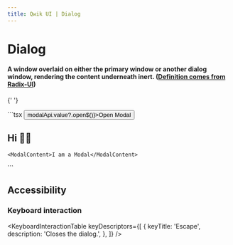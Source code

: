 ```yaml
---
title: Qwik UI | Dialog
---
```



# Dialog

#### A window overlaid on either the primary window or another dialog window, rendering the content underneath inert. ([Definition comes from Radix-UI](https://www.radix-ui.com/docs/primitives/components/dialog))

{' '}

<Example01>
  ```tsx
  <button onClick$={() => modalApi.value?.open$()}>Open Modal</button>

  <Modal api={modalApi}>
    <ModalHeader>
      <h2>Hi 👋🏻</h2>
    </ModalHeader>

    <ModalContent>I am a Modal</ModalContent>
  </Modal>
  ```
</Example01>

## Accessibility

### Keyboard interaction

<KeyboardInteractionTable
  keyDescriptors={[
    {
      keyTitle: 'Escape',
      description: 'Closes the dialog.',
    },
  ]}
/>
